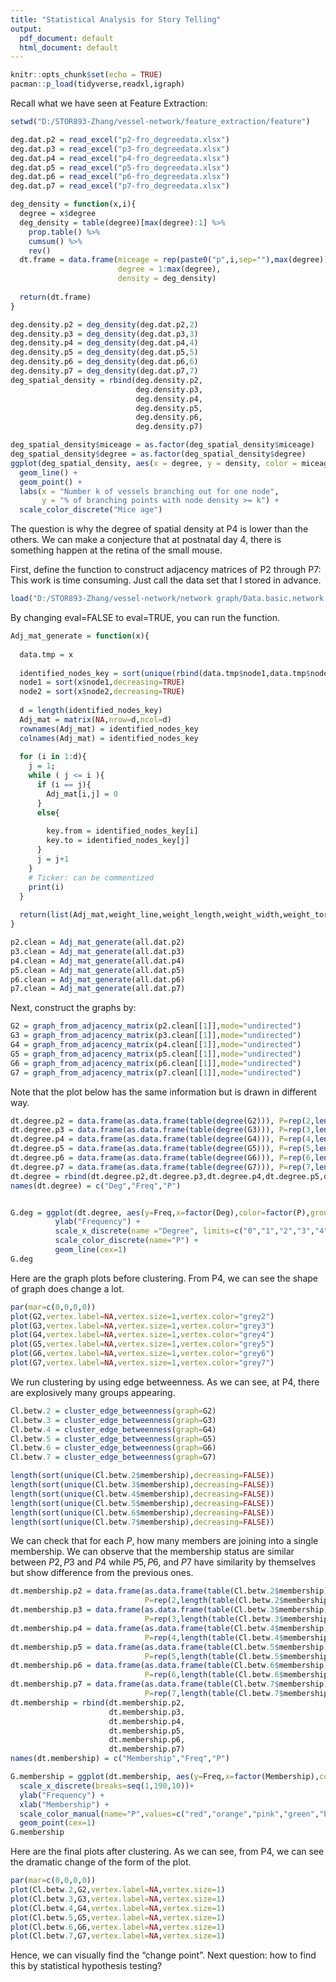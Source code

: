 ```yaml
---
title: "Statistical Analysis for Story Telling"
output:
  pdf_document: default
  html_document: default
---
```


```r
knitr::opts_chunk$set(echo = TRUE)
pacman::p_load(tidyverse,readxl,igraph)
```

Recall what we have seen at Feature Extraction:

```r
setwd("D:/STOR893-Zhang/vessel-network/feature_extraction/feature")

deg.dat.p2 = read_excel("p2-fro_degreedata.xlsx")
deg.dat.p3 = read_excel("p3-fro_degreedata.xlsx")
deg.dat.p4 = read_excel("p4-fro_degreedata.xlsx")
deg.dat.p5 = read_excel("p5-fro_degreedata.xlsx")
deg.dat.p6 = read_excel("p6-fro_degreedata.xlsx")
deg.dat.p7 = read_excel("p7-fro_degreedata.xlsx")

deg_density = function(x,i){
  degree = x$degree
  deg_density = table(degree)[max(degree):1] %>%
    prop.table() %>%
    cumsum() %>%
    rev()
  dt.frame = data.frame(miceage = rep(paste0("p",i,sep=""),max(degree)),
                        degree = 1:max(degree), 
                        density = deg_density)
  
  return(dt.frame)
}

deg.density.p2 = deg_density(deg.dat.p2,2)
deg.density.p3 = deg_density(deg.dat.p3,3)
deg.density.p4 = deg_density(deg.dat.p4,4)
deg.density.p5 = deg_density(deg.dat.p5,5)
deg.density.p6 = deg_density(deg.dat.p6,6)
deg.density.p7 = deg_density(deg.dat.p7,7)
deg_spatial_density = rbind(deg.density.p2,
                            deg.density.p3,
                            deg.density.p4,
                            deg.density.p5,
                            deg.density.p6,
                            deg.density.p7)

deg_spatial_density$miceage = as.factor(deg_spatial_density$miceage)
deg_spatial_density$degree = as.factor(deg_spatial_density$degree)
ggplot(deg_spatial_density, aes(x = degree, y = density, color = miceage, group = miceage)) +
  geom_line() +
  geom_point() +
  labs(x = "Number k of vessels branching out for one node",
       y = "% of branching points with node density >= k") +
  scale_color_discrete("Mice age")
```

The question is why the degree of spatial density at P4 is lower than the others. We can make a conjecture that at postnatal day 4, there is something happen at the retina of the small mouse. 

First, define the function to construct adjacency matrices of P2 through P7: This work is time consuming. Just call the data set that I stored in advance.

```r
load("D:/STOR893-Zhang/vessel-network/network graph/Data.basic.network.RData")
```

By changing eval=FALSE to eval=TRUE, you can run the function.
```r
Adj_mat_generate = function(x){
  
  data.tmp = x
  
  identified_nodes_key = sort(unique(rbind(data.tmp$node1,data.tmp$node2)[2,]),decreasing=TRUE)
  node1 = sort(x$node1,decreasing=TRUE)
  node2 = sort(x$node2,decreasing=TRUE)
  
  d = length(identified_nodes_key)
  Adj_mat = matrix(NA,nrow=d,ncol=d)
  rownames(Adj_mat) = identified_nodes_key
  colnames(Adj_mat) = identified_nodes_key
  
  for (i in 1:d){
    j = 1;
    while ( j <= i ){
      if (i == j){
        Adj_mat[i,j] = 0
      }
      else{
        
        key.from = identified_nodes_key[i]
        key.to = identified_nodes_key[j]
      }
      j = j+1
    }
    # Ticker: can be commentized
    print(i)
  }
  
  return(list(Adj_mat,weight_line,weight_length,weight_width,weight_tortuosity))
}

p2.clean = Adj_mat_generate(all.dat.p2)
p3.clean = Adj_mat_generate(all.dat.p3)
p4.clean = Adj_mat_generate(all.dat.p4)
p5.clean = Adj_mat_generate(all.dat.p5)
p6.clean = Adj_mat_generate(all.dat.p6)
p7.clean = Adj_mat_generate(all.dat.p7)
```

Next, construct the graphs by:
```r
G2 = graph_from_adjacency_matrix(p2.clean[[1]],mode="undirected")
G3 = graph_from_adjacency_matrix(p3.clean[[1]],mode="undirected")
G4 = graph_from_adjacency_matrix(p4.clean[[1]],mode="undirected")
G5 = graph_from_adjacency_matrix(p5.clean[[1]],mode="undirected")
G6 = graph_from_adjacency_matrix(p6.clean[[1]],mode="undirected")
G7 = graph_from_adjacency_matrix(p7.clean[[1]],mode="undirected")
```

Note that the plot below has the same information but is drawn in different way.
```r
dt.degree.p2 = data.frame(as.data.frame(table(degree(G2))), P=rep(2,length(table(degree(G2)))))
dt.degree.p3 = data.frame(as.data.frame(table(degree(G3))), P=rep(3,length(table(degree(G3)))))
dt.degree.p4 = data.frame(as.data.frame(table(degree(G4))), P=rep(4,length(table(degree(G4)))))
dt.degree.p5 = data.frame(as.data.frame(table(degree(G5))), P=rep(5,length(table(degree(G5)))))
dt.degree.p6 = data.frame(as.data.frame(table(degree(G6))), P=rep(6,length(table(degree(G6)))))
dt.degree.p7 = data.frame(as.data.frame(table(degree(G7))), P=rep(7,length(table(degree(G7)))))
dt.degree = rbind(dt.degree.p2,dt.degree.p3,dt.degree.p4,dt.degree.p5,dt.degree.p6,dt.degree.p7)
names(dt.degree) = c("Deg","Freq","P")


G.deg = ggplot(dt.degree, aes(y=Freq,x=factor(Deg),color=factor(P),group=factor(P))) +
          ylab("Frequency") +
          scale_x_discrete(name ="Degree", limits=c("0","1","2","3","4","5","6","7","8","9","10")) + 
          scale_color_discrete(name="P") +
          geom_line(cex=1)
G.deg
```

Here are the graph plots before clustering. From P4, we can see the shape of graph does change a lot.
```r
par(mar=c(0,0,0,0))
plot(G2,vertex.label=NA,vertex.size=1,vertex.color="grey2")
plot(G3,vertex.label=NA,vertex.size=1,vertex.color="grey3")
plot(G4,vertex.label=NA,vertex.size=1,vertex.color="grey4")
plot(G5,vertex.label=NA,vertex.size=1,vertex.color="grey5")
plot(G6,vertex.label=NA,vertex.size=1,vertex.color="grey6")
plot(G7,vertex.label=NA,vertex.size=1,vertex.color="grey7")
```

We run clustering by using edge betweenness. As we can see, at P4, there are explosively many groups appearing.
```r
Cl.betw.2 = cluster_edge_betweenness(graph=G2)
Cl.betw.3 = cluster_edge_betweenness(graph=G3)
Cl.betw.4 = cluster_edge_betweenness(graph=G4)
Cl.betw.5 = cluster_edge_betweenness(graph=G5)
Cl.betw.6 = cluster_edge_betweenness(graph=G6)
Cl.betw.7 = cluster_edge_betweenness(graph=G7)

length(sort(unique(Cl.betw.2$membership),decreasing=FALSE))
length(sort(unique(Cl.betw.3$membership),decreasing=FALSE))
length(sort(unique(Cl.betw.4$membership),decreasing=FALSE))
length(sort(unique(Cl.betw.5$membership),decreasing=FALSE))
length(sort(unique(Cl.betw.6$membership),decreasing=FALSE))
length(sort(unique(Cl.betw.7$membership),decreasing=FALSE))
```

We can check that for each $P$, how many members are joining into a single membership. We can observe that the membership status are similar between $P2,P3$ and $P4$ while $P5,P6$, and $P7$ have similarity by themselves but show difference from the previous ones.
```r
dt.membership.p2 = data.frame(as.data.frame(table(Cl.betw.2$membership)), 
                              P=rep(2,length(table(Cl.betw.2$membership))))
dt.membership.p3 = data.frame(as.data.frame(table(Cl.betw.3$membership)), 
                              P=rep(3,length(table(Cl.betw.3$membership))))
dt.membership.p4 = data.frame(as.data.frame(table(Cl.betw.4$membership)), 
                              P=rep(4,length(table(Cl.betw.4$membership))))
dt.membership.p5 = data.frame(as.data.frame(table(Cl.betw.5$membership)), 
                              P=rep(5,length(table(Cl.betw.5$membership))))
dt.membership.p6 = data.frame(as.data.frame(table(Cl.betw.6$membership)), 
                              P=rep(6,length(table(Cl.betw.6$membership))))
dt.membership.p7 = data.frame(as.data.frame(table(Cl.betw.7$membership)), 
                              P=rep(7,length(table(Cl.betw.7$membership))))
dt.membership = rbind(dt.membership.p2,
                      dt.membership.p3,
                      dt.membership.p4,
                      dt.membership.p5,
                      dt.membership.p6,
                      dt.membership.p7)
names(dt.membership) = c("Membership","Freq","P")

G.membership = ggplot(dt.membership, aes(y=Freq,x=factor(Membership),color=factor(P))) +
  scale_x_discrete(breaks=seq(1,190,10))+
  ylab("Frequency") +
  xlab("Membership") + 
  scale_color_manual(name="P",values=c("red","orange","pink","green","black","blue")) +
  geom_point(cex=1)
G.membership
```

Here are the final plots after clustering. As we can see, from P4, we can see the dramatic change of the form of the plot.
```r
par(mar=c(0,0,0,0))
plot(Cl.betw.2,G2,vertex.label=NA,vertex.size=1) 
plot(Cl.betw.3,G3,vertex.label=NA,vertex.size=1) 
plot(Cl.betw.4,G4,vertex.label=NA,vertex.size=1) 
plot(Cl.betw.5,G5,vertex.label=NA,vertex.size=1) 
plot(Cl.betw.6,G6,vertex.label=NA,vertex.size=1) 
plot(Cl.betw.7,G7,vertex.label=NA,vertex.size=1) 
```

Hence, we can visually find the "change point". Next question: how to find this by statistical hypothesis testing?